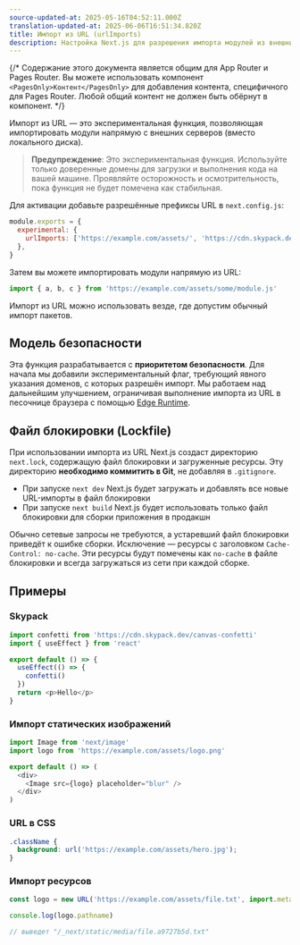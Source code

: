 ```yaml
---
source-updated-at: 2025-05-16T04:52:11.000Z
translation-updated-at: 2025-06-06T16:51:34.820Z
title: Импорт из URL (urlImports)
description: Настройка Next.js для разрешения импорта модулей из внешних URL (экспериментальная функция).
---
```


{/* Содержание этого документа является общим для App Router и Pages Router. Вы можете использовать компонент `<PagesOnly>Контент</PagesOnly>` для добавления контента, специфичного для Pages Router. Любой общий контент не должен быть обёрнут в компонент. */}

Импорт из URL — это экспериментальная функция, позволяющая импортировать модули напрямую с внешних серверов (вместо локального диска).

> **Предупреждение**: Это экспериментальная функция. Используйте только доверенные домены для загрузки и выполнения кода на вашей машине. Проявляйте осторожность и осмотрительность, пока функция не будет помечена как стабильная.

Для активации добавьте разрешённые префиксы URL в `next.config.js`:

```js filename="next.config.js"
module.exports = {
  experimental: {
    urlImports: ['https://example.com/assets/', 'https://cdn.skypack.dev'],
  },
}
```

Затем вы можете импортировать модули напрямую из URL:

```js
import { a, b, c } from 'https://example.com/assets/some/module.js'
```

Импорт из URL можно использовать везде, где допустим обычный импорт пакетов.

## Модель безопасности

Эта функция разрабатывается с **приоритетом безопасности**. Для начала мы добавили экспериментальный флаг, требующий явного указания доменов, с которых разрешён импорт. Мы работаем над дальнейшим улучшением, ограничивая выполнение импорта из URL в песочнице браузера с помощью [Edge Runtime](/docs/app/api-reference/edge).

## Файл блокировки (Lockfile)

При использовании импорта из URL Next.js создаст директорию `next.lock`, содержащую файл блокировки и загруженные ресурсы.
Эту директорию **необходимо коммитить в Git**, не добавляя в `.gitignore`.

- При запуске `next dev` Next.js будет загружать и добавлять все новые URL-импорты в файл блокировки
- При запуске `next build` Next.js будет использовать только файл блокировки для сборки приложения в продакшн

Обычно сетевые запросы не требуются, а устаревший файл блокировки приведёт к ошибке сборки.
Исключение — ресурсы с заголовком `Cache-Control: no-cache`.
Эти ресурсы будут помечены как `no-cache` в файле блокировки и всегда загружаться из сети при каждой сборке.

## Примеры

### Skypack

```js
import confetti from 'https://cdn.skypack.dev/canvas-confetti'
import { useEffect } from 'react'

export default () => {
  useEffect(() => {
    confetti()
  })
  return <p>Hello</p>
}
```

### Импорт статических изображений

```js
import Image from 'next/image'
import logo from 'https://example.com/assets/logo.png'

export default () => (
  <div>
    <Image src={logo} placeholder="blur" />
  </div>
)
```

### URL в CSS

```css
.className {
  background: url('https://example.com/assets/hero.jpg');
}
```

### Импорт ресурсов

```js
const logo = new URL('https://example.com/assets/file.txt', import.meta.url)

console.log(logo.pathname)

// выведет "/_next/static/media/file.a9727b5d.txt"
```